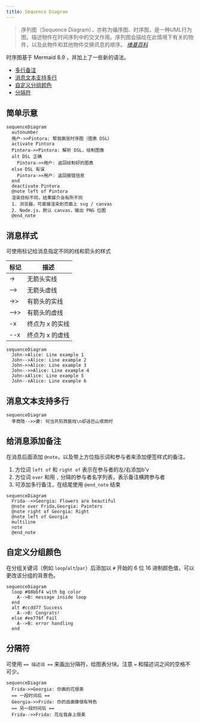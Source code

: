```yaml
---
title: Sequence Diagram
---
```


> 序列图（Sequence Diagram），亦称为循序图、时序图，是一种UML行为图。描述物件在时间序列中的交叉作用。序列图会描绘在此情境下有关的物件，以及此物件和其他物件交换讯息的顺序。
> <cite><a href="https://www.wikiwand.com/zh-hans/%E6%97%B6%E5%BA%8F%E5%9B%BE">维基百科</a></cite>

时序图基于 Mermaid 8.9 ，并加上了一些新的语法。

- [多行备注](#给消息添加备注)
- [消息文本支持多行](#消息文本支持多行)
- [自定义分组颜色](#自定义分组颜色)
- [分隔符](#分隔符)

## 简单示意

```pintora play
sequenceDiagram
  autonumber
  用户->>Pintora: 帮我画张时序图（图表 DSL）
  activate Pintora
  Pintora->>Pintora: 解析 DSL，绘制图像
  alt DSL 正确
    Pintora->>用户: 返回绘制好的图表
  else DSL 有误
    Pintora->>用户: 返回报错信息
  end
  deactivate Pintora
  @note left of Pintora
  渲染目标不同，结果媒介会有所不同
  1. 浏览器，可直接渲染到页面上 svg / canvas
  2. Node.js，默认 canvas，输出 PNG 位图
  @end_note
```

## 消息样式

可使用标记给消息指定不同的线和箭头的样式

| 标记   | 描述            |
| ------ | -------         |
| ->     | 无箭头实线      |
| -->    | 无箭头虚线      |
| ->>    | 有箭头的实线    |
| -->>   | 有箭头的虚线    |
| -x     | 终点为 x 的实线 |
| --x    | 终点为 x 的虚线 |

```pintora play
sequenceDiagram
  John->Alice: Line example 1
  John-->Alice: Line example 2
  John->>Alice: Line example 3
  John-->>Alice: Line example 4
  John-xAlice: Line example 5
  John--xAlice: Line example 6
```

## 消息文本支持多行

```pintora play
sequenceDiagram
  李商隐-->>妻: 何当共剪西窗烛\n却话巴山夜雨时
```

## 给消息添加备注

在消息后面添加 `@note`，以及带上方位指示词和参与者来添加便签样式的备注。

1. 方位词 `left of` 和 `right of` 表示在参与者的左/右添加b'v
1. 方位词 `over` 和用 `,` 分隔的参与者名字列表，表示备注横跨参与者
1. 可添加多行备注，在结尾使用 `@end_note` 结束

```pintora play
sequenceDiagram
  Frida-->>Georgia: Flowers are beautiful
  @note over Frida,Georgia: Painters
  @note right of Georgia: Right
  @note left of Georgia
  multiline
  note
  @end_note
```

## 自定义分组颜色

在分组关键词（例如 `loop`/`alt`/`par`）后添加以 `#` 开始的 6 位 16 进制颜色值，可以更改该分组的背景色。

```pintora play
sequenceDiagram
  loop #88bbf4 with bg color
    A-->B: message inside loop
  end
  alt #ccdd77 Success
    A-->B: Congrats!
  else #ee776f Fail
    A-->B: error handling
  end
```

## 分隔符

可使用 `== 描述词 ==` 来画出分隔符，给图表分块。注意 `=` 和描述词之间的空格不可少。

```pintora play
sequenceDiagram
  Frida->>Georgia: 你画的花很美
  == 一段时间后 ==
  Georgia->>Frida: 你的自画像很有特色
  == 另一段时间后 ==
  Frida-->>Frida: 花在我身上很美
```
